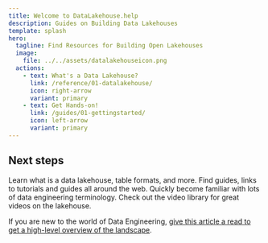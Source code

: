 ```yaml
---
title: Welcome to DataLakehouse.help
description: Guides on Building Data Lakehouses
template: splash
hero:
  tagline: Find Resources for Building Open Lakehouses
  image:
    file: ../../assets/datalakehouseicon.png
  actions:
    - text: What's a Data Lakehouse?
      link: /reference/01-datalakehouse/
      icon: right-arrow
      variant: primary
    - text: Get Hands-on!
      link: /guides/01-gettingstarted/
      icon: left-arrow
	  variant: primary
---
```



## Next steps

<CardGrid stagger>
	<Card title="Reference" icon="document">
		Learn what is a data lakehouse, table formats, and more.
	</Card>
	<Card title="How-To" icon="puzzle">
		Find guides, links to tutorials and guides all around the web.
	</Card>
</CardGrid>
<CardGrid stagger>
	<Card title="Springboard" icon="list-format">
		Quickly become familiar with lots of data engineering terminology.
	</Card>
	<Card title="Video Library" icon="youtube">
		Check out the video library for great videos on the lakehouse.
	</Card>
</CardGrid>

If you are new to the world of Data Engineering, [give this article a read to get a high-level overview of the landscape](https://dev.to/alexmercedcoder/introduction-to-the-world-of-data-oltp-olap-data-warehouses-data-lakes-and-more-2me7).
